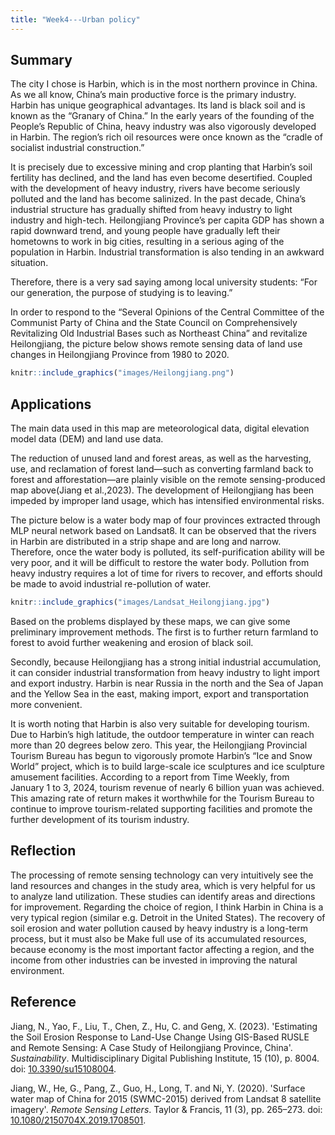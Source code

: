 ```yaml
---
title: "Week4---Urban policy"
---
```


## Summary

The city I chose is Harbin, which is in the most northern province in China. As we all know, China's main productive force is the primary industry. Harbin has unique geographical advantages. Its land is black soil and is known as the "Granary of China." In the early years of the founding of the People's Republic of China, heavy industry was also vigorously developed in Harbin. The region's rich oil resources were once known as the "cradle of socialist industrial construction."

It is precisely due to excessive mining and crop planting that Harbin's soil fertility has declined, and the land has even become desertified. Coupled with the development of heavy industry, rivers have become seriously polluted and the land has become salinized. In the past decade, China's industrial structure has gradually shifted from heavy industry to light industry and high-tech. Heilongjiang Province's per capita GDP has shown a rapid downward trend, and young people have gradually left their hometowns to work in big cities, resulting in a serious aging of the population in Harbin. Industrial transformation is also tending in an awkward situation.

Therefore, there is a very sad saying among local university students: "For our generation, the purpose of studying is to leaving."

In order to respond to the "Several Opinions of the Central Committee of the Communist Party of China and the State Council on Comprehensively Revitalizing Old Industrial Bases such as Northeast China" and revitalize Heilongjiang, the picture below shows remote sensing data of land use changes in Heilongjiang Province from 1980 to 2020.

```r

knitr::include_graphics("images/Heilongjiang.png")
```

## Applications

The main data used in this map are meteorological data, digital elevation model data (DEM) and land use data.

The reduction of unused land and forest areas, as well as the harvesting, use, and reclamation of forest land---such as converting farmland back to forest and afforestation---are plainly visible on the remote sensing-produced map above(Jiang et al.,2023). The development of Heilongjiang has been impeded by improper land usage, which has intensified environmental risks.

The picture below is a water body map of four provinces extracted through MLP neural network based on Landsat8. It can be observed that the rivers in Harbin are distributed in a strip shape and are long and narrow. Therefore, once the water body is polluted, its self-purification ability will be very poor, and it will be difficult to restore the water body. Pollution from heavy industry requires a lot of time for rivers to recover, and efforts should be made to avoid industrial re-pollution of water.

```r

knitr::include_graphics("images/Landsat_Heilongjiang.jpg")
```

Based on the problems displayed by these maps, we can give some preliminary improvement methods. The first is to further return farmland to forest to avoid further weakening and erosion of black soil.

Secondly, because Heilongjiang has a strong initial industrial accumulation, it can consider industrial transformation from heavy industry to light import and export industry. Harbin is near Russia in the north and the Sea of Japan and the Yellow Sea in the east, making import, export and transportation more convenient.

It is worth noting that Harbin is also very suitable for developing tourism. Due to Harbin's high latitude, the outdoor temperature in winter can reach more than 20 degrees below zero. This year, the Heilongjiang Provincial Tourism Bureau has begun to vigorously promote Harbin's "Ice and Snow World" project, which is to build large-scale ice sculptures and ice sculpture amusement facilities. According to a report from Time Weekly, from January 1 to 3, 2024, tourism revenue of nearly 6 billion yuan was achieved. This amazing rate of return makes it worthwhile for the Tourism Bureau to continue to improve tourism-related supporting facilities and promote the further development of its tourism industry.

## Reflection

The processing of remote sensing technology can very intuitively see the land resources and changes in the study area, which is very helpful for us to analyze land utilization. These studies can identify areas and directions for improvement. Regarding the choice of region, I think Harbin in China is a very typical region (similar e.g. Detroit in the United States). The recovery of soil erosion and water pollution caused by heavy industry is a long-term process, but it must also be Make full use of its accumulated resources, because economy is the most important factor affecting a region, and the income from other industries can be invested in improving the natural environment.

## Reference

Jiang, N., Yao, F., Liu, T., Chen, Z., Hu, C. and Geng, X. (2023). \'Estimating the Soil Erosion Response to Land-Use Change Using GIS-Based RUSLE and Remote Sensing: A Case Study of Heilongjiang Province, China\'. *Sustainability*. Multidisciplinary Digital Publishing Institute, 15 (10), p. 8004. doi: [10.3390/su15108004](https://doi.org/10.3390/su15108004).

Jiang, W., He, G., Pang, Z., Guo, H., Long, T. and Ni, Y. (2020). \'Surface water map of China for 2015 (SWMC-2015) derived from Landsat 8 satellite imagery\'. *Remote Sensing Letters*. Taylor & Francis, 11 (3), pp. 265--273. doi: [10.1080/2150704X.2019.1708501](https://doi.org/10.1080/2150704X.2019.1708501).
